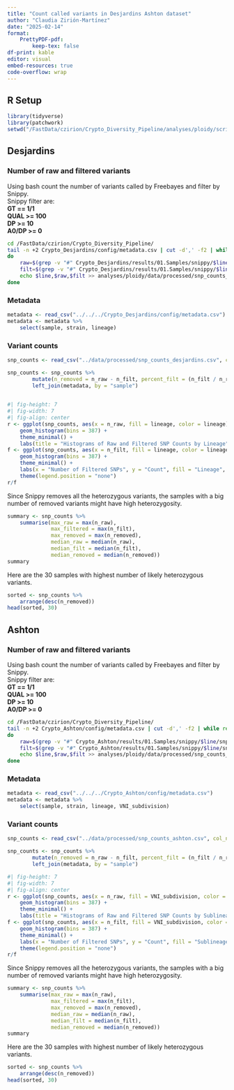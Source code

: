 ```yaml
---
title: "Count called variants in Desjardins Ashton dataset"
author: "Claudia Zirión-Martínez"
date: "2025-02-14"
format: 
    PrettyPDF-pdf:
        keep-tex: false
df-print: kable
editor: visual
embed-resources: true
code-overflow: wrap
---
```


## R Setup
```r
library(tidyverse)
library(patchwork)
setwd("/FastData/czirion/Crypto_Diversity_Pipeline/analyses/ploidy/scripts")
```

## Desjardins

### Number of raw and filtered variants
Using bash count the number of variants called by Freebayes and filter by Snippy.  
Snippy filter are:   
**GT == 1/1**  
**QUAL >= 100**   
**DP >= 10**  
**A0/DP >= 0**  
```bash
cd /FastData/czirion/Crypto_Diversity_Pipeline/
tail -n +2 Crypto_Desjardins/config/metadata.csv | cut -d',' -f2 | while read line
do 
    raw=$(grep -v "#" Crypto_Desjardins/results/01.Samples/snippy/$line/snps.raw.vcf | wc -l)
    filt=$(grep -v "#" Crypto_Desjardins/results/01.Samples/snippy/$line/snps.filt.vcf | wc -l)
    echo $line,$raw,$filt >> analyses/ploidy/data/processed/snp_counts_desjardins.csv
done 
```

### Metadata
```r
metadata <- read_csv("../../../Crypto_Desjardins/config/metadata.csv")
metadata <- metadata %>%
    select(sample, strain, lineage)
```
### Variant counts
```r
snp_counts <- read_csv("../data/processed/snp_counts_desjardins.csv", col_names = c("sample", "n_raw", "n_filt"))

snp_counts <- snp_counts %>%
        mutate(n_removed = n_raw - n_filt, percent_filt = (n_filt / n_raw)*100)%>%
        left_join(metadata, by = "sample")
           
```
```r
#| fig-height: 7
#| fig-width: 7
#| fig-align: center
r <- ggplot(snp_counts, aes(x = n_raw, fill = lineage, color = lineage)) +
    geom_histogram(bins = 387) +
    theme_minimal() +
    labs(title = "Histograms of Raw and Filtered SNP Counts by Lineage", x = "Number of Raw SNPs", y = "Count", fill = "Lineage", color = "Lineage")
f <- ggplot(snp_counts, aes(x = n_filt, fill = lineage, color = lineage)) +
    geom_histogram(bins = 387) +
    theme_minimal() +
    labs(x = "Number of Filtered SNPs", y = "Count", fill = "Lineage", color = "Lineage") +
    theme(legend.position = "none")
r/f
```

Since Snippy removes all the heterozygous variants, the samples with a big number of removed variants might have high heterozygosity.  

```r
summary <- snp_counts %>%
    summarise(max_raw = max(n_raw),
              max_filtered = max(n_filt),
              max_removed = max(n_removed),
              median_raw = median(n_raw),
              median_filt = median(n_filt),
              median_removed = median(n_removed))
summary   
```
Here are the 30 samples with highest number of likely heterozygous variants.
```r
sorted <- snp_counts %>%
    arrange(desc(n_removed))
head(sorted, 30)
```


## Ashton
### Number of raw and filtered variants
Using bash count the number of variants called by Freebayes and filter by Snippy.  
Snippy filter are:   
**GT == 1/1**  
**QUAL >= 100**   
**DP >= 10**  
**A0/DP >= 0**  
```bash
cd /FastData/czirion/Crypto_Diversity_Pipeline/
tail -n +2 Crypto_Ashton/config/metadata.csv | cut -d',' -f2 | while read line
do 
    raw=$(grep -v "#" Crypto_Ashton/results/01.Samples/snippy/$line/snps.raw.vcf | wc -l)
    filt=$(grep -v "#" Crypto_Ashton/results/01.Samples/snippy/$line/snps.filt.vcf | wc -l)
    echo $line,$raw,$filt >> analyses/ploidy/data/processed/snp_counts_ashton.csv
done 
```
### Metadata
```r
metadata <- read_csv("../../../Crypto_Ashton/config/metadata.csv")
metadata <- metadata %>%
    select(sample, strain, lineage, VNI_subdivision)
```
### Variant counts
```r
snp_counts <- read_csv("../data/processed/snp_counts_ashton.csv", col_names = c("sample", "n_raw", "n_filt"))
```
```r

snp_counts <- snp_counts %>%
        mutate(n_removed = n_raw - n_filt, percent_filt = (n_filt / n_raw)*100)%>%
        left_join(metadata, by = "sample")
```

```r
#| fig-height: 7
#| fig-width: 7
#| fig-align: center
r <- ggplot(snp_counts, aes(x = n_raw, fill = VNI_subdivision, color = VNI_subdivision)) +
    geom_histogram(bins = 387) +
    theme_minimal() +
    labs(title = "Histograms of Raw and Filtered SNP Counts by Sublineage", x = "Number of Raw SNPs", y = "Count", fill = "Sublineage", color = "Sublineage")
f <- ggplot(snp_counts, aes(x = n_filt, fill = VNI_subdivision, color = VNI_subdivision)) +
    geom_histogram(bins = 387) +
    theme_minimal() +
    labs(x = "Number of Filtered SNPs", y = "Count", fill = "Sublineage", color = "Sublineage") +
    theme(legend.position = "none")
r/f
```
Since Snippy removes all the heterozygous variants, the samples with a big number of removed variants might have high heterozygosity.  
```r
summary <- snp_counts %>%
    summarise(max_raw = max(n_raw),
              max_filtered = max(n_filt),
              max_removed = max(n_removed),
              median_raw = median(n_raw),
              median_filt = median(n_filt),
              median_removed = median(n_removed))
summary
```
Here are the 30 samples with highest number of likely heterozygous variants.
```r
sorted <- snp_counts %>%
    arrange(desc(n_removed))
head(sorted, 30)
```